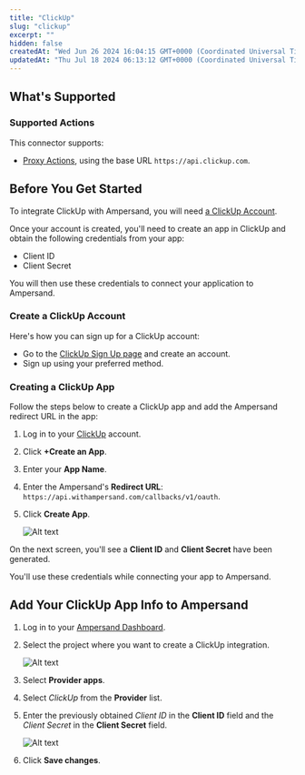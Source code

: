 ```yaml
---
title: "ClickUp"
slug: "clickup"
excerpt: ""
hidden: false
createdAt: "Wed Jun 26 2024 16:04:15 GMT+0000 (Coordinated Universal Time)"
updatedAt: "Thu Jul 18 2024 06:13:12 GMT+0000 (Coordinated Universal Time)"
---
```

## What's Supported

### Supported Actions

This connector supports:
- [Proxy Actions](/proxy-actions), using the base URL `https://api.clickup.com`.

## Before You Get Started

To integrate ClickUp with Ampersand, you will need [a ClickUp Account](https://app.clickup.com/signup).

Once your account is created, you'll need to create an app in ClickUp and obtain the following credentials from your app:

- Client ID
- Client Secret

You will then use these credentials to connect your application to Ampersand.

### Create a ClickUp Account

Here's how you can sign up for a ClickUp account:

- Go to the [ClickUp Sign Up page](https://app.clickup.com/signup) and create an account.
- Sign up using your preferred method.

### Creating a ClickUp App

Follow the steps below to create a ClickUp app and add the Ampersand redirect URL in the app:

1. Log in to your [ClickUp](https://app.clickup.com/settings/apps) account.
2. Click **+Create an App**.
3. Enter your **App Name**.
4. Enter the Ampersand's **Redirect URL**: `https://api.withampersand.com/callbacks/v1/oauth`. 
5. Click **Create App**.

   ![Alt text](/images/provider-guides/62de7c7-clickup1.gif)

On the next screen, you'll see a **Client ID** and **Client Secret** have been generated.

You'll use these credentials while connecting your app to Ampersand.

## Add Your ClickUp App Info to Ampersand

1. Log in to your [Ampersand Dashboard](https://dashboard.withampersand.com).

2. Select the project where you want to create a ClickUp integration.

   ![Alt text](/images/provider-guides/dd47b7a-Ampersand.png)

3. Select **Provider apps**.

4. Select _ClickUp_ from the **Provider** list.

5. Enter the previously obtained _Client ID_ in the **Client ID** field and the _Client Secret_ in the **Client Secret** field.

   ![Alt text](/images/provider-guides/d1a4278-clickup2.gif)

6. Click **Save changes**.
